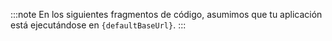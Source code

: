 
:::note
En los siguientes fragmentos de código, asumimos que tu aplicación está ejecutándose en <code>{defaultBaseUrl}</code>.
:::
